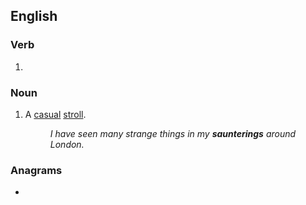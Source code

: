 ==English==

===Verb===
{{head|en|present participle}}

# {{present participle of|saunter|lang=en|nocat=1}}

===Noun===
{{en-noun}}

# A [[casual]] [[stroll]].
#: ''I have seen many strange things in my '''saunterings''' around London.''

===Anagrams===
* {{anagrams|en|a=aeginnrstu|intragenus}}